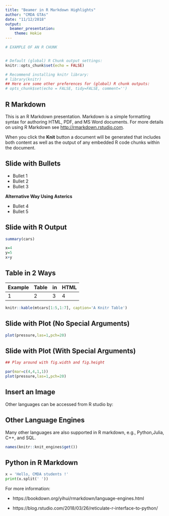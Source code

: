 ```yaml
---
title: "Beamer in R Markdown Highlights"
author: "CMDA GTAs"
date: "11/12/2018"
output:
  beamer_presentation:
    theme: Hokie
---
```


```r
# EXAMPLE OF AN R CHUNK


# Default (global) R Chunk output settings:
knitr::opts_chunk$set(echo = FALSE)

# Recommend installing knitr library:
# library(knitr)
## Here are some other preferences for (global) R chunk outputs:
# opts_chunk$set(echo = FALSE, tidy=FALSE, comment='')
```

## R Markdown
This is an R Markdown presentation. Markdown is a simple formatting syntax for authoring HTML, PDF, and MS Word documents. For more details on using R Markdown see <http://rmarkdown.rstudio.com>.

When you click the **Knit** button a document will be generated that includes both content as well as the output of any embedded R code chunks within the document.

## Slide with Bullets
<!-- Two ways of making bulleted lists -->

- Bullet 1
- Bullet 2
- Bullet 3

**Alternative Way Using Asterics**

* Bullet 4
* Bullet 5

## Slide with R Output

<!-- SOME R CHUNK OPTIONS:
#-------------------------------------------------------------------
Include=FALSE means runs R code without displaying code
Echo=FALSE means no R code will be displayed (only output)
Eval=FALSE means R code will not be run
Results='hide' means R code runs but results will not be displayed
-->

```r
summary(cars)

x=4
y=5
x+y
```


## Table in 2 Ways

Example | Table | in | HTML
--------|-------|----|------
1 | 2  | 3 | 4

```r
knitr::kable(mtcars[1:5,1:7], caption='A Knitr Table')
```


## Slide with Plot (No Special Arguments)

```r
plot(pressure,las=1,pch=20)
```

## Slide with Plot (With Special Arguments)

```r
## Play around with fig.width and fig.height

par(mar=c(4,4,1,1))
plot(pressure,las=1,pch=20)
```

## Insert an Image

Other languages can be accessed from R studio by:

\centering
\includegraphics[width=1in]{plots/python.png}


## Other Language Engines

Many other languages are also supported in R markdown, e.g., Python,Julia, C++, and SQL.

\footnotesize
```r
names(knitr::knit_engines$get())
```

## Python in R Markdown

```python
x = 'Hello, CMDA students !'
print(x.split(' '))
```

For more information:

* https://bookdown.org/yihui/rmarkdown/language-engines.html

* https://blog.rstudio.com/2018/03/26/reticulate-r-interface-to-python/
